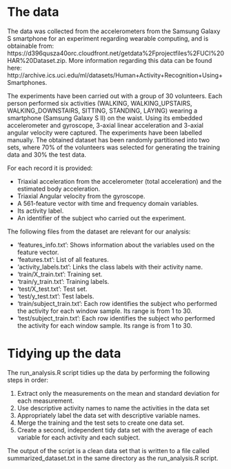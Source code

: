 The data
========================================================
The data was collected from the accelerometers from the Samsung Galaxy S smartphone for an experiment regarding wearable computing, and is obtainable from: https://d396qusza40orc.cloudfront.net/getdata%2Fprojectfiles%2FUCI%20HAR%20Dataset.zip. More information regarding this data can be found here: http://archive.ics.uci.edu/ml/datasets/Human+Activity+Recognition+Using+Smartphones.

The experiments have been carried out with a group of 30 volunteers. Each person performed six activities (WALKING, WALKING_UPSTAIRS, WALKING_DOWNSTAIRS, SITTING, STANDING, LAYING) wearing a smartphone (Samsung Galaxy S II) on the waist. Using its embedded accelerometer and gyroscope, 3-axial linear acceleration and 3-axial angular velocity were captured. The experiments have been labelled manually. The obtained dataset has been randomly partitioned into two sets, where 70% of the volunteers was selected for generating the training data and 30% the test data.

For each record it is provided:

- Triaxial acceleration from the accelerometer (total acceleration) and the estimated body acceleration.
- Triaxial Angular velocity from the gyroscope.
- A 561-feature vector with time and frequency domain variables.
- Its activity label.
- An identifier of the subject who carried out the experiment.

The following files from the dataset are relevant for our analysis:

- 'features_info.txt': Shows information about the variables used on the feature vector.
- 'features.txt': List of all features.
- 'activity_labels.txt': Links the class labels with their activity name.
- 'train/X_train.txt': Training set.
- 'train/y_train.txt': Training labels.
- 'test/X_test.txt': Test set.
- 'test/y_test.txt': Test labels.
- 'train/subject_train.txt': Each row identifies the subject who performed the activity for each window sample. Its range is from 1 to 30.
- 'test/subject_train.txt': Each row identifies the subject who performed the activity for each window sample. Its range is from 1 to 30.

Tidying up the data
========================================================
The run_analysis.R script tidies up the data by performing the following steps in order:

1. Extract only the measurements on the mean and standard deviation for each measurement. 
2. Use descriptive activity names to name the activities in the data set
3. Appropriately label the data set with descriptive variable names. 
4. Merge the training and the test sets to create one data set.
5. Create a second, independent tidy data set with the average of each variable for each activity and each subject.

The output of the script is a clean data set that is written to a file called summarized_dataset.txt in the same directory as the run_analysis.R script.